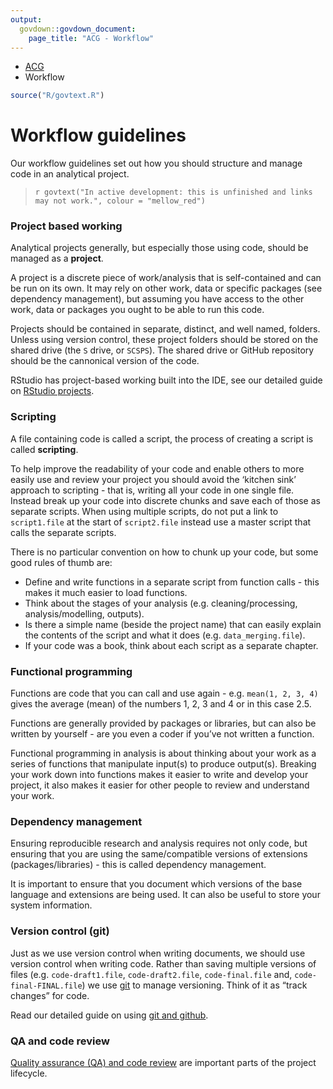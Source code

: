 ```yaml
---
output: 
  govdown::govdown_document:
    page_title: "ACG - Workflow"
---
```


::: {.breadcrumbs}
* [ACG](index.html)
* Workflow
:::

``` r
source("R/govtext.R")
```

# Workflow guidelines

::: {.lead-para}
Our workflow guidelines set out how you should structure and manage code in an analytical project.
:::

> `r govtext("In active development: this is unfinished and links may not work.", colour = "mellow_red")`

### Project based working

Analytical projects generally, but especially those using code, should be managed as a **project**.

A project is a discrete piece of work/analysis that is self-contained and can be run on its own. It may rely on other work, data or specific packages (see dependency management), but assuming you have access to the other work, data or packages you ought to be able to run this code.

Projects should be contained in separate, distinct, and well named, folders. Unless using version control, these project folders should be stored on the shared drive (the `S` drive, or `SCSPS`). The shared drive or GitHub repository should be the cannonical version of the code.

RStudio has project-based working built into the IDE, see our detailed guide on [RStudio projects](workflow-rsprojects.html).


### Scripting

A file containing code is called a script, the process of creating a script is called **scripting**.

To help improve the readability of your code and enable others to more easily use and review your project you should avoid the 'kitchen sink' approach to scripting - that is, writing all your code in one single file. Instead break up your code into discrete chunks and save each of those as separate scripts. When using multiple scripts, do not put a link to `script1.file` at the start of `script2.file` instead use a master script that calls the separate scripts.

There is no particular convention on how to chunk up your code, but some good rules of thumb are:

* Define and write functions in a separate script from function calls - this makes it much easier to load functions.
* Think about the stages of your analysis (e.g. cleaning/processing, analysis/modelling, outputs).
* Is there a simple name (beside the project name) that can easily explain the contents of the script and what it does (e.g. `data_merging.file`).
* If your code was a book, think about each script as a separate chapter.


### Functional programming

Functions are code that you can call and use again - e.g. `mean(1, 2, 3, 4)` gives the average (mean) of the numbers 1, 2, 3 and 4 or in this case 2.5.

Functions are generally provided by packages or libraries, but can also be written by yourself - are you even a coder if you've not written a function.

Functional programming in analysis is about thinking about your work as a series of functions that manipulate input(s) to produce output(s). Breaking your work down into functions makes it easier to write and develop your project, it also makes it easier for other people to review and understand your work.


### Dependency management

Ensuring reproducible research and analysis requires not only code, but ensuring that you are using the same/compatible versions of extensions (packages/libraries) - this is called dependency management.

It is important to ensure that you document which versions of the base language and extensions are being used. It can also be useful to store your system information.


### Version control (git)

Just as we use version control when writing documents, we should use version control when writing code. Rather than saving multiple versions of files (e.g. `code-draft1.file`, `code-draft2.file`, `code-final.file` and, `code-final-FINAL.file`) we use [git](https://git-scm.com/) to manage versioning. Think of it as "track changes" for code.

Read our detailed guide on using [git and github]().


### QA and code review

[Quality assurance (QA) and code review]() are important parts of the project lifecycle.

